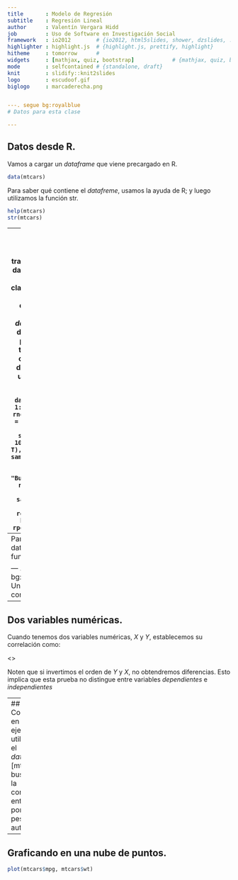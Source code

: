 ```yaml
---
title       : Modelo de Regresión
subtitle    : Regresión Lineal
author      : Valentín Vergara Hidd
job         : Uso de Software en Investigación Social
framework   : io2012        # {io2012, html5slides, shower, dzslides, ...}
highlighter : highlight.js  # {highlight.js, prettify, highlight}
hitheme     : tomorrow      # 
widgets     : [mathjax, quiz, bootstrap]            # {mathjax, quiz, bootstrap}
mode        : selfcontained # {standalone, draft}
knit        : slidify::knit2slides
logo        : escudoof.gif
biglogo     : marcaderecha.png


---. segue bg:royalblue
# Datos para esta clase

---
```

## Datos desde R.
Vamos a cargar un *dataframe* que viene precargado en R. 

```r
data(mtcars)
```
Para saber qué contiene el *datafreme*, usamos la ayuda de R; y luego utilizamos la función str.
```r
help(mtcars)
str(mtcars)
```

---
## Datos simulados
También trabajaremos con datos simulados, tal como las clases anteriores. Para ello, crearemos el siguiente *dataframe*, con datos de 1000 pacientes en tratamiento y cuya variable dependiene es una escala de dolor:
```r
regresion<-data.frame(id = 1:1000,
              dolor = rnorm(1000, mean = 65, sd = 15),
              edad = sample(40:80, 1000, replace = T),
              diagnostico = sample(c("Ébola", "Cáncer", "Lepra", "Bulimia"),
                                   1000, replace = T),
              drogas = sample(c("Sí", "No", 1000, replace = T)),
              hr_trabajo = rpois(1000, 40))
```

---
Para verificar los datos, usamos la función head.
```r
head(regresion)
```

--- .segue bg:royalblue
## Un paso previo: correlación.

---
## Dos variables numéricas.
Cuando tenemos dos variables numéricas, $X$ y $Y$, establecemos su correlación como:

<<INSERT FORMULA HERE>>

Noten que si invertimos el orden de $Y$ y $X$, no obtendremos diferencias. Esto implica que esta prueba no distingue entre variables *dependientes* e *independientes*

---
## Correlación en R.
Por ejemplo, si utilizamos el *dataframe* [mtcars] y buscamos la correlación entre millas por galón y peso del auto:
```r
cor.test(mtcars$mpg, mtcars$wt)
```

---
## Graficando en una nube de puntos.
```r
plot(mtcars$mpg, mtcars$wt)
```

